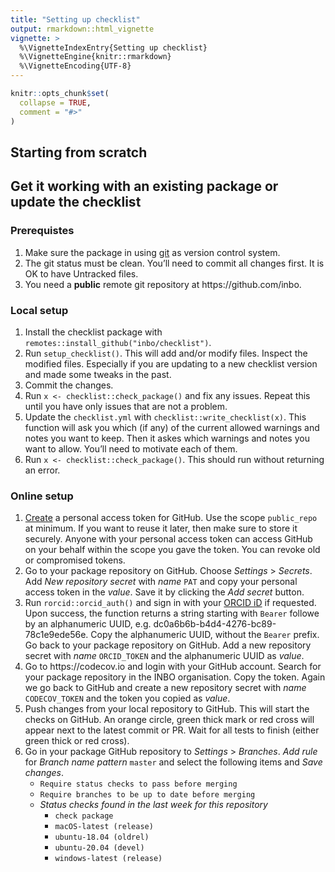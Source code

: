 ```yaml
---
title: "Setting up checklist"
output: rmarkdown::html_vignette
vignette: >
  %\VignetteIndexEntry{Setting up checklist}
  %\VignetteEngine{knitr::rmarkdown}
  %\VignetteEncoding{UTF-8}
---
```


```r
knitr::opts_chunk$set(
  collapse = TRUE,
  comment = "#>"
)
```

## Starting from scratch

## Get it working with an existing package or update the checklist

### Prerequistes

1. Make sure the package in using [git](https://inbo.github.io/tutorials/tutorials/git_introduction/) as version control system.
1. The git status must be clean.
You'll need to commit all changes first.
It is OK to have Untracked files.
1. You need a **public** remote git repository at https://github.com/inbo.

### Local setup

1. Install the checklist package with `remotes::install_github("inbo/checklist")`.
1. Run `setup_checklist()`.
This will add and/or modify files.
Inspect the modified files.
Especially if you are updating to a new checklist version and made some tweaks in the past.
1. Commit the changes.
1. Run `x <- checklist::check_package()` and fix any issues.
Repeat this until you have only issues that are not a problem.
1. Update the `checklist.yml` with `checklist::write_checklist(x)`.
This function will ask you which (if any) of the current allowed warnings and notes you want to keep.
Then it askes which warnings and notes you want to allow.
You'll need to motivate each of them.
1. Run `x <- checklist::check_package()`.
This should run without returning an error.

### Online setup

1. [Create](https://docs.github.com/en/github/authenticating-to-github/creating-a-personal-access-token) a personal access token for GitHub.
Use the scope `public_repo` at minimum.
If you want to reuse it later, then make sure to store it securely.
Anyone with your personal access token can access GitHub on your behalf within the scope you gave the token.
You can revoke old or compromised tokens.
1. Go to your package repository on GitHub.
Choose _Settings_ > _Secrets_.
Add _New repository secret_ with _name_ `PAT` and copy your personal access token in the _value_.
Save it by clicking the _Add secret_ button.
1. Run `rorcid::orcid_auth()` and sign in with your [ORCID iD](https://www.orcid.org) if requested.
Upon success, the function returns a string starting with `Bearer` followe by an alphanumeric UUID, e.g. dc0a6b6b-b4d4-4276-bc89-78c1e9ede56e.
Copy the alphanumeric UUID, without the `Bearer` prefix.
Go back to your package repository on GitHub.
Add a new repository secret with _name_ `ORCID_TOKEN` and the alphanumeric UUID as _value_.
1. Go to https://codecov.io and login with your GitHub account.
Search for your package repository in the INBO organisation.
Copy the token.
Again we go back to GitHub and create a new repository secret with _name_ `CODECOV_TOKEN` and the token you copied as _value_.
1. Push changes from your local repository to GitHub.
This will start the checks on GitHub.
An orange circle, green thick mark or red cross will appear next to the latest commit or PR.
Wait for all tests to finish (either green thick or red cross).
1. Go in your package GitHub repository to _Settings_ > _Branches_.
_Add rule_ for _Branch name pattern_ `master` and select the following items and _Save changes_.
    - `Require status checks to pass before merging`
    - `Require branches to be up to date before merging`
    - _Status checks found in the last week for this repository_
        - `check package`
        - `macOS-latest (release)`
        - `ubuntu-18.04 (oldrel)`
        - `ubuntu-20.04 (devel)`
        - `windows-latest (release)`


